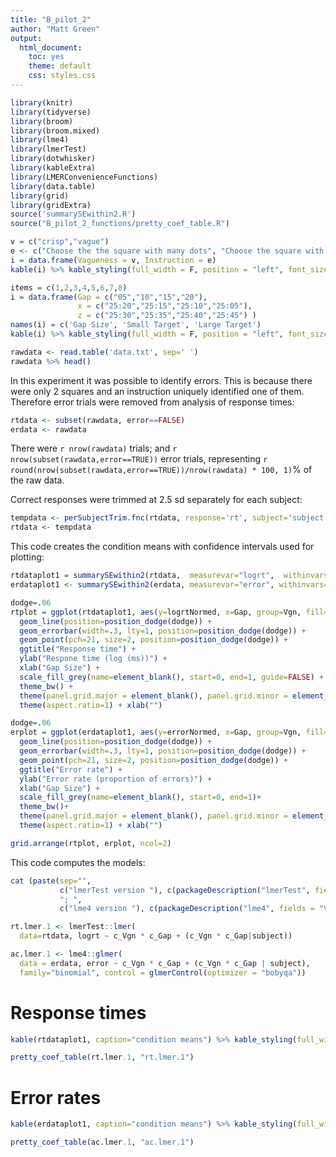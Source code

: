 ```yaml
---
title: "B_pilot_2"
author: "Matt Green"
output:
  html_document:
    toc: yes
    theme: default
    css: styles.css
---
```


```r
library(knitr)
library(tidyverse)
library(broom)
library(broom.mixed)
library(lme4)
library(lmerTest)
library(dotwhisker)
library(kableExtra)
library(LMERConvenienceFunctions)
library(data.table)
library(grid)
library(gridExtra)
source('summarySEwithin2.R')
source("B_pilot_2_functions/pretty_coef_table.R")
```

```r
v = c("crisp","vague")
e <- c("Choose the the square with many dots", "Choose the square with 20 dots")
i = data.frame(Vagueness = v, Instruction = e)
kable(i) %>% kable_styling(full_width = F, position = "left", font_size = 11) 
```

```r
items = c(1,2,3,4,5,6,7,8)
i = data.frame(Gap = c("05","10","15","20"),
               x = c("25:20","25:15","25:10","25:05"),
               z = c("25:30","25:35","25:40","25:45") )
names(i) = c('Gap Size', 'Small Target', 'Large Target')
kable(i) %>% kable_styling(full_width = F, position = "left", font_size = 11) 
```

```r
rawdata <- read.table('data.txt', sep=' ')
rawdata %>% head() 
```

In this experiment it was possible to identify errors.
This is because there were only 2 squares and an instruction uniquely identified one of them.
Therefore error trials were removed from analysis of response times: 

```r
rtdata <- subset(rawdata, error==FALSE)
erdata <- rawdata
```

There were `r nrow(rawdata)` trials; and `r  nrow(subset(rawdata,error==TRUE))` error trials, representing 
`r round(nrow(subset(rawdata,error==TRUE))/nrow(rawdata) * 100, 1)`% of the raw data.

Correct responses were trimmed at 2.5 sd separately for each subject:

```r
tempdata <- perSubjectTrim.fnc(rtdata, response='rt', subject='subject', trim = 2.5)$data
rtdata <- tempdata
```

This code creates the condition means with confidence intervals used for plotting:

```r
rtdataplot1 = summarySEwithin2(rtdata,  measurevar="logrt",  withinvars=c("Vgn","Gap"), idvar="subject")
erdataplot1 <- summarySEwithin2(erdata, measurevar="error", withinvars=c("Vgn","Gap"), idvar="subject")
```

```r
dodge=.06
rtplot = ggplot(rtdataplot1, aes(y=logrtNormed, x=Gap, group=Vgn, fill=Vgn, shape=Vgn, ymin=logrtNormed-ci, ymax=logrtNormed+ci)) + 
  geom_line(position=position_dodge(dodge)) + 
  geom_errorbar(width=.3, lty=1, position=position_dodge(dodge)) + 
  geom_point(pch=21, size=2, position=position_dodge(dodge)) +
  ggtitle("Response time") + 
  ylab("Respone time (log (ms))") + 
  xlab("Gap Size") +
  scale_fill_grey(name=element_blank(), start=0, end=1, guide=FALSE) +
  theme_bw() +
  theme(panel.grid.major = element_blank(), panel.grid.minor = element_blank(), legend.key = element_blank() ) +
  theme(aspect.ratio=1) + xlab("")
```

```r
dodge=.06
erplot = ggplot(erdataplot1, aes(y=errorNormed, x=Gap, group=Vgn, fill=Vgn, shape=Vgn, ymin=errorNormed-ci, ymax=errorNormed+ci)) + 
  geom_line(position=position_dodge(dodge)) + 
  geom_errorbar(width=.3, lty=1, position=position_dodge(dodge)) + 
  geom_point(pch=21, size=2, position=position_dodge(dodge)) +
  ggtitle("Error rate") + 
  ylab("Error rate (proportion of errors)") + 
  xlab("Gap Size") +
  scale_fill_grey(name=element_blank(), start=0, end=1)+
  theme_bw()+
  theme(panel.grid.major = element_blank(), panel.grid.minor = element_blank(), legend.key = element_blank() )+
  theme(aspect.ratio=1) + xlab("")
```

```r
grid.arrange(rtplot, erplot, ncol=2)
```

This code computes the models:

```r
cat (paste(sep="", 
           c("lmerTest version "), c(packageDescription("lmerTest", fields = "Version")),
           "; ", 
           c("lme4 version "), c(packageDescription("lme4", fields = "Version"))) ) 
```

```r
rt.lmer.1 <- lmerTest::lmer(
  data=rtdata, logrt ~ c_Vgn * c_Gap + (c_Vgn * c_Gap|subject))

ac.lmer.1 <- lme4::glmer(
  data = erdata, error ~ c_Vgn * c_Gap + (c_Vgn * c_Gap | subject), 
  family="binomial", control = glmerControl(optimizer = "bobyqa"))
```

# Response times

```r
kable(rtdataplot1, caption="condition means") %>% kable_styling(full_width = F, position = "left", font_size = 11) 
```

```r
pretty_coef_table(rt.lmer.1, "rt.lmer.1")
```

# Error rates

```r
kable(erdataplot1, caption="condition means") %>% kable_styling(full_width = F, position = "left", font_size = 11) 
```

```r
pretty_coef_table(ac.lmer.1, "ac.lmer.1")
```

<!-- ```{r} -->
<!-- rt.lmer.2 <- lmerTest::lmer( -->
<!--   data=rtdata, logrt ~ c_Vgn * c_Gap + c_Ord + c_Qty + (c_Vgn * c_Gap + c_Ord + c_Qty | subject)) -->
<!-- ``` -->

<!-- ```{r} -->
<!-- ac.lmer.2 <- lme4::glmer( -->
<!--   data = erdata, error ~ c_Vgn * c_Gap + c_Ord + c_Qty + (c_Vgn * c_Gap + c_Ord + c_Qty | subject),  -->
<!--   family="binomial", control = glmerControl(optimizer = "bobyqa")) -->
<!-- ``` -->


<!-- ```{r tableRTmodelMaximal, results='asis', echo=FALSE, cache=TRUE} -->
<!-- x = as.data.frame(format(summary(rt.lmer.2)$coef, scientific=FALSE), stringsAsFactors = FALSE) -->

<!-- for (i in 1:(ncol(x)-1)) { -->
<!--   for (j in 1:nrow(x)) { -->
<!--     x[j,i] <-  substr(x[j,i], start=1, stop=7) -->
<!--   } -->
<!-- } -->

<!-- for (i in 1:(ncol(x)-1)) { -->
<!--   x[,i] <- as.numeric(x[,i]) -->
<!-- } -->

<!-- for (i in ncol(x)) { -->
<!--   for (j in 1:nrow(x)) { -->
<!--     x[j,i] <-  substr(x[j,i], start=1, stop=7) -->
<!--   } -->
<!-- } -->
<!-- print( -->
<!--   xtable( -->
<!--     align='lrrrrr',  -->
<!--     digits=c(0,  2,2,2,2,3), -->
<!--     x, -->
<!--     caption="Maximal response time model"),  -->
<!--     caption.placement="top",  -->
<!--   type='html') -->
<!-- ``` -->


<!-- ```{r tableErrorModelMaximal, results='asis', cache=TRUE, echo=FALSE} -->
<!-- print( -->
<!--   xtable( -->
<!--     digits=3, summary( -->
<!--       ac.lmer.2)$coefficients, -->
<!--              caption="Maximal error rates model"), -->
<!--              caption.placement="top", type='html') -->
<!-- ``` -->


